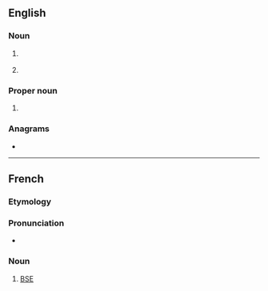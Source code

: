 ==English==

===Noun===
{{en-noun}}

# {{lb|en|beer}} {{initialism of|en|{{w|extra special bitter}}}}
# {{lb|en|computing}} {{initialism of|en|enterprise service bus}}

===Proper noun===
{{en-proper noun}}

# {{lb|en|Ireland}} {{initialism of|en|{{w|Electricity Supply Board}}}}

===Anagrams===
* {{anagrams|en|a=bes|BES|BEs|BSE|Bes|EBs|EbS|SEB|SbE|Seb|bes}}

----

==French==

===Etymology===
{{abbreviation of|fr|[[encéphalopathie spongiforme bovine]]}}

===Pronunciation===
* {{audio|fr|LL-Q150 (fra)-WikiLucas00-ESB.wav|Audio}}

===Noun===
{{head|fr|noun}}

# [[BSE]] {{gloss|[[bovine spongiform encephalopathy]]}}